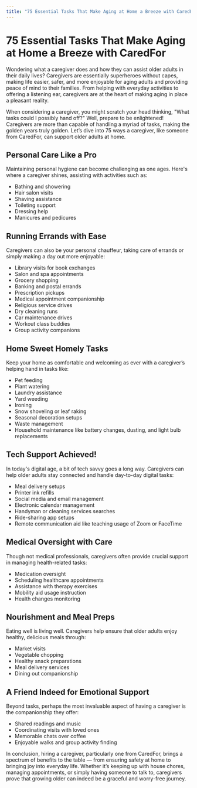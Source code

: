 ```yaml
---
title: "75 Essential Tasks That Make Aging at Home a Breeze with CaredFor"
---
```


# 75 Essential Tasks That Make Aging at Home a Breeze with CaredFor

Wondering what a caregiver does and how they can assist older adults in their daily lives? Caregivers are essentially superheroes without capes, making life easier, safer, and more enjoyable for aging adults and providing peace of mind to their families. From helping with everyday activities to offering a listening ear, caregivers are at the heart of making aging in place a pleasant reality.

When considering a caregiver, you might scratch your head thinking, "What tasks could I possibly hand off?" Well, prepare to be enlightened! Caregivers are more than capable of handling a myriad of tasks, making the golden years truly golden. Let’s dive into 75 ways a caregiver, like someone from CaredFor, can support older adults at home.

## Personal Care Like a Pro

Maintaining personal hygiene can become challenging as one ages. Here's where a caregiver shines, assisting with activities such as:
- Bathing and showering
- Hair salon visits
- Shaving assistance
- Toileting support
- Dressing help
- Manicures and pedicures

## Running Errands with Ease

Caregivers can also be your personal chauffeur, taking care of errands or simply making a day out more enjoyable:
- Library visits for book exchanges
- Salon and spa appointments
- Grocery shopping
- Banking and postal errands
- Prescription pickups
- Medical appointment companionship
- Religious service drives
- Dry cleaning runs
- Car maintenance drives
- Workout class buddies
- Group activity companions

## Home Sweet Homely Tasks

Keep your home as comfortable and welcoming as ever with a caregiver’s helping hand in tasks like:
- Pet feeding
- Plant watering
- Laundry assistance
- Yard weeding
- Ironing
- Snow shoveling or leaf raking
- Seasonal decoration setups
- Waste management
- Household maintenance like battery changes, dusting, and light bulb replacements

## Tech Support Achieved!

In today's digital age, a bit of tech savvy goes a long way. Caregivers can help older adults stay connected and handle day-to-day digital tasks:
- Meal delivery setups
- Printer ink refills
- Social media and email management
- Electronic calendar management
- Handyman or cleaning services searches
- Ride-sharing app setups
- Remote communication aid like teaching usage of Zoom or FaceTime

## Medical Oversight with Care

Though not medical professionals, caregivers often provide crucial support in managing health-related tasks:
- Medication oversight
- Scheduling healthcare appointments
- Assistance with therapy exercises
- Mobility aid usage instruction
- Health changes monitoring

## Nourishment and Meal Preps

Eating well is living well. Caregivers help ensure that older adults enjoy healthy, delicious meals through:
- Market visits
- Vegetable chopping
- Healthy snack preparations
- Meal delivery services
- Dining out companionship

## A Friend Indeed for Emotional Support

Beyond tasks, perhaps the most invaluable aspect of having a caregiver is the companionship they offer:
- Shared readings and music
- Coordinating visits with loved ones
- Memorable chats over coffee
- Enjoyable walks and group activity finding

In conclusion, hiring a caregiver, particularly one from CaredFor, brings a spectrum of benefits to the table — from ensuring safety at home to bringing joy into everyday life. Whether it’s keeping up with house chores, managing appointments, or simply having someone to talk to, caregivers prove that growing older can indeed be a graceful and worry-free journey.
